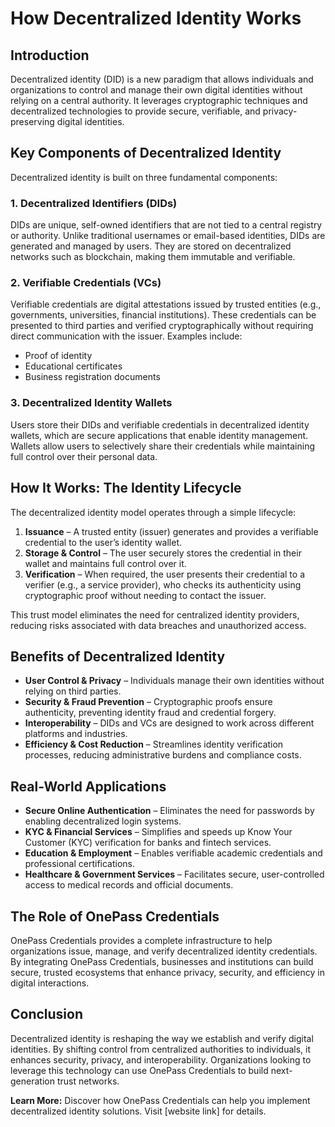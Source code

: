 # How Decentralized Identity Works

## Introduction
Decentralized identity (DID) is a new paradigm that allows individuals and organizations to control and manage their own digital identities without relying on a central authority. It leverages cryptographic techniques and decentralized technologies to provide secure, verifiable, and privacy-preserving digital identities.

## Key Components of Decentralized Identity
Decentralized identity is built on three fundamental components:

### 1. **Decentralized Identifiers (DIDs)**
DIDs are unique, self-owned identifiers that are not tied to a central registry or authority. Unlike traditional usernames or email-based identities, DIDs are generated and managed by users. They are stored on decentralized networks such as blockchain, making them immutable and verifiable.

### 2. **Verifiable Credentials (VCs)**
Verifiable credentials are digital attestations issued by trusted entities (e.g., governments, universities, financial institutions). These credentials can be presented to third parties and verified cryptographically without requiring direct communication with the issuer. Examples include:
- Proof of identity
- Educational certificates
- Business registration documents

### 3. **Decentralized Identity Wallets**
Users store their DIDs and verifiable credentials in decentralized identity wallets, which are secure applications that enable identity management. Wallets allow users to selectively share their credentials while maintaining full control over their personal data.

## How It Works: The Identity Lifecycle
The decentralized identity model operates through a simple lifecycle:

1. **Issuance** – A trusted entity (issuer) generates and provides a verifiable credential to the user’s identity wallet.
2. **Storage & Control** – The user securely stores the credential in their wallet and maintains full control over it.
3. **Verification** – When required, the user presents their credential to a verifier (e.g., a service provider), who checks its authenticity using cryptographic proof without needing to contact the issuer.

This trust model eliminates the need for centralized identity providers, reducing risks associated with data breaches and unauthorized access.

## Benefits of Decentralized Identity
- **User Control & Privacy** – Individuals manage their own identities without relying on third parties.
- **Security & Fraud Prevention** – Cryptographic proofs ensure authenticity, preventing identity fraud and credential forgery.
- **Interoperability** – DIDs and VCs are designed to work across different platforms and industries.
- **Efficiency & Cost Reduction** – Streamlines identity verification processes, reducing administrative burdens and compliance costs.

## Real-World Applications
- **Secure Online Authentication** – Eliminates the need for passwords by enabling decentralized login systems.
- **KYC & Financial Services** – Simplifies and speeds up Know Your Customer (KYC) verification for banks and fintech services.
- **Education & Employment** – Enables verifiable academic credentials and professional certifications.
- **Healthcare & Government Services** – Facilitates secure, user-controlled access to medical records and official documents.

## The Role of OnePass Credentials
OnePass Credentials provides a complete infrastructure to help organizations issue, manage, and verify decentralized identity credentials. By integrating OnePass Credentials, businesses and institutions can build secure, trusted ecosystems that enhance privacy, security, and efficiency in digital interactions.

## Conclusion
Decentralized identity is reshaping the way we establish and verify digital identities. By shifting control from centralized authorities to individuals, it enhances security, privacy, and interoperability. Organizations looking to leverage this technology can use OnePass Credentials to build next-generation trust networks.

**Learn More:** Discover how OnePass Credentials can help you implement decentralized identity solutions. Visit [website link] for details.

